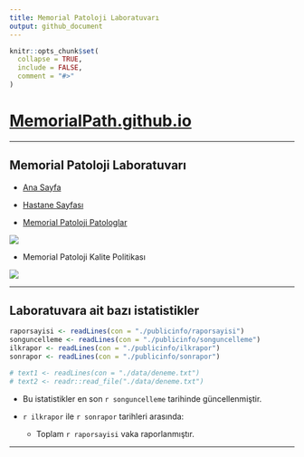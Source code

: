 ---
title: Memorial Patoloji Laboratuvarı
output: github_document
---


```{r global, include = FALSE}
knitr::opts_chunk$set(
  collapse = TRUE,
  include = FALSE,
  comment = "#>"
)
```


# [MemorialPath.github.io](https://memorialpath.github.io/)

---

## Memorial Patoloji Laboratuvarı


- [Ana Sayfa](https://patoloji.memorial.com.tr/)

- [Hastane Sayfası](https://www.memorial.com.tr/tibbi-birimlerimiz/patoloji-merkezi)

- [Memorial Patoloji Patologlar](https://patoloji.memorial.com.tr/Home/Index#hekimlerimiz)


[![](./images/Memorial-Patoloji-Hekim-Kadrosu.jpeg)](./images/Memorial-Patoloji-Hekim-Kadrosu.jpeg)


- Memorial Patoloji Kalite Politikası


[![](./images/Memorial-Patoloji-Kalite-Politikasi.JPG)](./images/Memorial-Patoloji-Kalite-Politikasi.JPG)



---

## Laboratuvara ait bazı istatistikler


```{r istatistiklerin okunmasi}
raporsayisi <- readLines(con = "./publicinfo/raporsayisi")
songuncelleme <- readLines(con = "./publicinfo/songuncelleme")
ilkrapor <- readLines(con = "./publicinfo/ilkrapor")
sonrapor <- readLines(con = "./publicinfo/sonrapor")

# text1 <- readLines(con = "./data/deneme.txt")
# text2 <- readr::read_file("./data/deneme.txt")

```


- Bu istatistikler en son `r songuncelleme` tarihinde güncellenmiştir.

- `r ilkrapor` ile `r sonrapor` tarihleri arasında:
    - Toplam `r raporsayisi` vaka raporlanmıştır.



---
